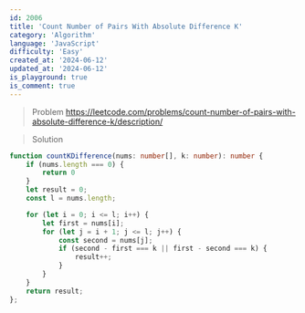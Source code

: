 ```yaml
---
id: 2006
title: 'Count Number of Pairs With Absolute Difference K'
category: 'Algorithm'
language: 'JavaScript'
difficulty: 'Easy'
created_at: '2024-06-12'
updated_at: '2024-06-12'
is_playground: true
is_comment: true
---
```


> Problem
https://leetcode.com/problems/count-number-of-pairs-with-absolute-difference-k/description/

> Solution

``` typescript
function countKDifference(nums: number[], k: number): number {
    if (nums.length === 0) {
        return 0
    }
    let result = 0;
    const l = nums.length;

    for (let i = 0; i <= l; i++) {
        let first = nums[i];
        for (let j = i + 1; j <= l; j++) {
            const second = nums[j];
            if (second - first === k || first - second === k) {
                result++;
            }
        }
    }
    return result;
};
```
